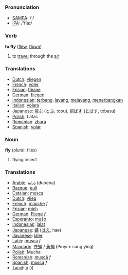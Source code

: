 === Pronunciation ===
*[[w:SAMPA|SAMPA]]: /'/
*[[w:IPA|IPA]]: /'flaɪ/

=== Verb ===

'''to fly''' ([[flew]], [[flown]])

# to [[travel]] through the [[air]]

=== Translations ===
*[[Dutch]]: [[vliegen]]
*[[French]]: [[voler]]
*[[Frisian]]: [[fleane]]
*[[German]]: [[fliegen]]
*[[Indonesian]]: [[terbang]], [[layang]], [[layang|melayang]], [[terbang|menerbangkan]]
*[[Italian]]: [[volare]]
*[[Japanese]]: [[飛ぶ]] ([[とぶ]], tobu), [[飛ばす]] ([[とばす]], tobasu)
*[[Polish]]: Latać
*[[Romanian]]: [[zbura]]
*[[Spanish]]: [[volar]]

=== Noun ===

'''fly''' (plural: flies)

# flying insect

=== Translations ===
*[[Arabic]]: [[ذبابة]] (dubāba)
*[[Basque]]: [[euli]]
*[[Catalan]]: [[mosca]]
*[[Dutch]]: [[vlieg]]
*[[French]]: [[mouche]] ''f''
*[[Frisian]]: [[mich]]
*[[German]]: [[Fliege]] ''f''
*[[Esperanto]]: [[muŝo]]
*[[Indonesian]]: [[lalat]]
*[[Japanese]]: [[蝿]] ([[はえ]], hae)
*[[Javanese]]: [[laler]]
*[[Latin]]: [[musca]] ''f''
*[[Mandarin]]: [[苍蝇]] / [[蒼蠅]] (Pīnyīn: cāng yíng)
*[[Polish]]: Mucha
*[[Romanian]]: [[muscă]] ''f''
*[[Spanish]]: [[mosca]] ''f''
*[[Tamil]]: [[ஈ]] (ī)